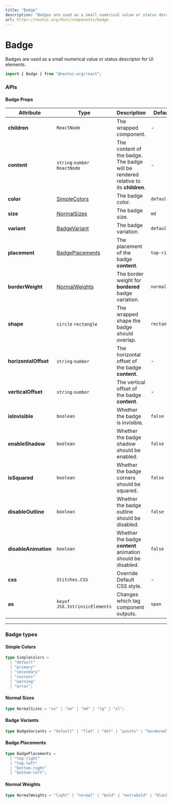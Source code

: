 ```yaml
---
title: "Badge"
description: "Badges are used as a small numerical value or status descriptor for UI elements."
url: https://nextui.org/docs/components/badge
---
```


# Badge

Badges are used as a small numerical value or status descriptor for UI elements.

```jsx
import { Badge } from "@nextui-org/react";
```

<CarbonAd />

<Spacer y={2} />

<Playground
  title="Default"
  desc="Badge with default styles, used in standalone when `content` prop is empty."
  files={badgeContent.defaultBadge}
/>

<Playground
  title="Sizes"
  desc="Use `size` prop to change the size of the badge."
  files={badgeContent.sizesBadge}
/>

<Playground
  title="Colors"
  desc="We preset a series of colorful Badge styles for use in different situations."
  files={badgeContent.colorsBadge}
/>

<Playground
  title="Shadow"
  desc="Use `enableShadow` prop to add a shadow to the badge."
  files={badgeContent.shadowBadge}
/>

<Playground
  title="Dot"
  desc="Use the `dot` variant to create a dot badge. Useful for indicating a status or showing a notification that there is new content."
  files={badgeContent.dotBadge}
/>

<Playground
  title="Points"
  desc="Use the `points` variant to create a badge with a points animation. Useful for indicating a writing or loading status."
  files={badgeContent.pointsBadge}
/>

<Playground
  title="Bordered"
  desc="Use the `bordered` variant to create a badge with a border and an empty background."
  files={badgeContent.borderedBadge}
/>

<Playground
  title="Flat"
  desc="Use the `flat` variant to create a badge with a flat background that contrasts with the text based on the selected color. [Leran more about the color palette](/docs/theme/default-theme#understanding-the-base-scale)."
  files={badgeContent.flatBadge}
/>

<Playground
  title="Squared"
  desc="Use the `isSquared` prop to create a badge with squared corners."
  files={badgeContent.squaredBadge}
/>

<Playground
  title="Content"
  desc="If you pass the `content` prop, the badge will be rendered relative to its children."
  files={badgeContent.contentBadge}
/>

<Playground
  title="Content Placements"
  desc="Use the `placement` prop to change the placement of the badge content. The default placement is `top-right`."
  files={badgeContent.contentPlacementsBadge}
/>

<Playground
  title="Content Shape"
  desc="Use the `shape` prop to place the badge content relative to the corner of the children element. The default shape is `rectangle`."
  files={badgeContent.contentShapeBadge}
/>

<Playground
  title="Content Visibility"
  desc="The visibility of badges can be controlled using the `isInvisible` prop."
  files={badgeContent.contentVisibilityBadge}
/>

<Playground
  title="Content Offset"
  desc="You can use the `verticalOffset` and `horizontalOffset` props to adjust the position of the badge content. The default offset is `5%` for rectangles and `15%` for circles."
  files={badgeContent.contentOffset}
/>

<Playground
  title="Disable Outline"
  desc="Use the `disableOutline` prop to remove the outline from the badge. The default outline is `2px` with a `solid` background color."
  files={badgeContent.disableOutline}
/>

<Playground
  title="Accessibility"
  desc="You shouldn't rely on the content of the badge to be announced correctly. You should provide a full description, for instance, with `aria-label`."
  files={badgeContent.a11y}
/>

<Spacer y={3} />

### APIs

<Spacer y={2} />

#### Badge Props

| Attribute            | Type                                 | Description                                                                        | Default     |
| -------------------- | ------------------------------------ | ---------------------------------------------------------------------------------- | ----------- |
| **children**         | `ReactNode`                          | The wrapped component.                                                             | -           |
| **content**          | `string` `number` `ReactNode`        | The content of the badge. The badge will be rendered relative to its **children**. | -           |
| **color**            | [SimpleColors](#simple-colors)       | The badge color.                                                                   | `default`   |
| **size**             | [NormalSizes](#normal-sizes)         | The badge size.                                                                    | `md`        |
| **variant**          | [BadgeVariant](#badge-variants)      | The badge variation.                                                               | `default`   |
| **placement**        | [BadgePlacements](#badge-placements) | The placement of the badge **content**.                                            | `top-right` |
| **borderWeight**     | [NormalWeights](#normal-weights)     | The border weight for **bordered** badge variation.                                | `normal`    |
| **shape**            | `circle` `rectangle`                 | The wrapped shape the badge should overlap.                                        | `rectangle` |
| **horizontalOffset** | `string` `number`                    | The horizontal offset of the badge **content**.                                    | -           |
| **verticalOffset**   | `string` `number`                    | The vertical offset of the badge **content**.                                      | -           |
| **isInvisible**      | `boolean`                            | Whether the badge is invisible.                                                    | `false`     |
| **enableShadow**     | `boolean`                            | Whether the badge shadow should be enabled.                                        | `false`     |
| **isSquared**        | `boolean`                            | Whether the badge corners should be squared.                                       | `false`     |
| **disableOutline**   | `boolean`                            | Whether the badge outline should be disabled.                                      | `false`     |
| **disableAnimation** | `boolean`                            | Whether the badge **content** animation should be disabled.                | `false`     |
| **css**              | `Stitches.CSS`                       | Override Default CSS style.                                                        | -           |
| **as**               | `keyof JSX.IntrinsicElements`        | Changes which tag component outputs.                                               | `span`      |

---

<Spacer y={2} />

### Badge types

#### Simple Colors

```ts
type SimpleColors =
  | "default"
  | "primary"
  | "secondary"
  | "success"
  | "warning"
  | "error";
```

#### Normal Sizes

```ts
type NormalSizes = "xs" | "sm" | "md" | "lg" | "xl";
```

<Spacer y={1} />

#### Badge Variants

```ts
type BadgeVariants = "default" | "flat" | "dot" | "points" | "bordered";
```

#### Badge Placements

```ts
type BadgePlacements =
  | "top-right"
  | "top-left"
  | "bottom-right"
  | "bottom-left";
```

#### Normal Weights

```ts
type NormalWeights = "light" | "normal" | "bold" | "extrabold" | "black";
```
